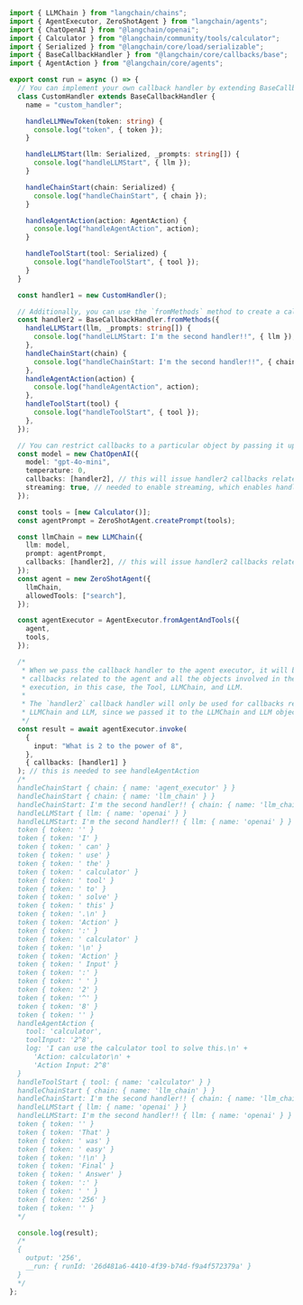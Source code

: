 ```typescript
import { LLMChain } from "langchain/chains";
import { AgentExecutor, ZeroShotAgent } from "langchain/agents";
import { ChatOpenAI } from "@langchain/openai";
import { Calculator } from "@langchain/community/tools/calculator";
import { Serialized } from "@langchain/core/load/serializable";
import { BaseCallbackHandler } from "@langchain/core/callbacks/base";
import { AgentAction } from "@langchain/core/agents";

export const run = async () => {
  // You can implement your own callback handler by extending BaseCallbackHandler
  class CustomHandler extends BaseCallbackHandler {
    name = "custom_handler";

    handleLLMNewToken(token: string) {
      console.log("token", { token });
    }

    handleLLMStart(llm: Serialized, _prompts: string[]) {
      console.log("handleLLMStart", { llm });
    }

    handleChainStart(chain: Serialized) {
      console.log("handleChainStart", { chain });
    }

    handleAgentAction(action: AgentAction) {
      console.log("handleAgentAction", action);
    }

    handleToolStart(tool: Serialized) {
      console.log("handleToolStart", { tool });
    }
  }

  const handler1 = new CustomHandler();

  // Additionally, you can use the `fromMethods` method to create a callback handler
  const handler2 = BaseCallbackHandler.fromMethods({
    handleLLMStart(llm, _prompts: string[]) {
      console.log("handleLLMStart: I'm the second handler!!", { llm });
    },
    handleChainStart(chain) {
      console.log("handleChainStart: I'm the second handler!!", { chain });
    },
    handleAgentAction(action) {
      console.log("handleAgentAction", action);
    },
    handleToolStart(tool) {
      console.log("handleToolStart", { tool });
    },
  });

  // You can restrict callbacks to a particular object by passing it upon creation
  const model = new ChatOpenAI({
    model: "gpt-4o-mini",
    temperature: 0,
    callbacks: [handler2], // this will issue handler2 callbacks related to this model
    streaming: true, // needed to enable streaming, which enables handleLLMNewToken
  });

  const tools = [new Calculator()];
  const agentPrompt = ZeroShotAgent.createPrompt(tools);

  const llmChain = new LLMChain({
    llm: model,
    prompt: agentPrompt,
    callbacks: [handler2], // this will issue handler2 callbacks related to this chain
  });
  const agent = new ZeroShotAgent({
    llmChain,
    allowedTools: ["search"],
  });

  const agentExecutor = AgentExecutor.fromAgentAndTools({
    agent,
    tools,
  });

  /*
   * When we pass the callback handler to the agent executor, it will be used for all
   * callbacks related to the agent and all the objects involved in the agent's
   * execution, in this case, the Tool, LLMChain, and LLM.
   *
   * The `handler2` callback handler will only be used for callbacks related to the
   * LLMChain and LLM, since we passed it to the LLMChain and LLM objects upon creation.
   */
  const result = await agentExecutor.invoke(
    {
      input: "What is 2 to the power of 8",
    },
    { callbacks: [handler1] }
  ); // this is needed to see handleAgentAction
  /*
  handleChainStart { chain: { name: 'agent_executor' } }
  handleChainStart { chain: { name: 'llm_chain' } }
  handleChainStart: I'm the second handler!! { chain: { name: 'llm_chain' } }
  handleLLMStart { llm: { name: 'openai' } }
  handleLLMStart: I'm the second handler!! { llm: { name: 'openai' } }
  token { token: '' }
  token { token: 'I' }
  token { token: ' can' }
  token { token: ' use' }
  token { token: ' the' }
  token { token: ' calculator' }
  token { token: ' tool' }
  token { token: ' to' }
  token { token: ' solve' }
  token { token: ' this' }
  token { token: '.\n' }
  token { token: 'Action' }
  token { token: ':' }
  token { token: ' calculator' }
  token { token: '\n' }
  token { token: 'Action' }
  token { token: ' Input' }
  token { token: ':' }
  token { token: ' ' }
  token { token: '2' }
  token { token: '^' }
  token { token: '8' }
  token { token: '' }
  handleAgentAction {
    tool: 'calculator',
    toolInput: '2^8',
    log: 'I can use the calculator tool to solve this.\n' +
      'Action: calculator\n' +
      'Action Input: 2^8'
  }
  handleToolStart { tool: { name: 'calculator' } }
  handleChainStart { chain: { name: 'llm_chain' } }
  handleChainStart: I'm the second handler!! { chain: { name: 'llm_chain' } }
  handleLLMStart { llm: { name: 'openai' } }
  handleLLMStart: I'm the second handler!! { llm: { name: 'openai' } }
  token { token: '' }
  token { token: 'That' }
  token { token: ' was' }
  token { token: ' easy' }
  token { token: '!\n' }
  token { token: 'Final' }
  token { token: ' Answer' }
  token { token: ':' }
  token { token: ' ' }
  token { token: '256' }
  token { token: '' }
  */

  console.log(result);
  /*
  {
    output: '256',
    __run: { runId: '26d481a6-4410-4f39-b74d-f9a4f572379a' }
  }
  */
};
```
